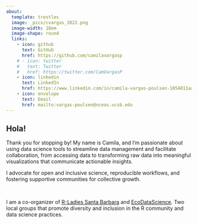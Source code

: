 ```yaml
---
about:
  template: trestles
  image: _pics/cvargas_2022.png
  image-width: 18em
  image-shape: round
  links:
    - icon: github
      text: GitHub
      href: https://github.com/camilavargasp
    # - icon: twitter
    #   text: Twitter
    #   href: https://twitter.com/CamVargasP
    - icon: linkedin
      text: LinkedIn
      href: https://www.linkedin.com/in/camila-vargas-poulsen-1054811aa/
    - icon: envelope
      text: Email
      href: mailto:vargas-poulsen@nceas.ucsb.edu
---
```



## Hola!


Thank you for stopping by! My name is Camila, and I'm passionate about using data science tools to streamline data management and facilitate collaboration, from accessing data to transforming raw data into meaningful visualizations that communicate actionable insights.


I advocate for open and inclusive science, reproducible workflows, and fostering supportive communities for collective growth.

<br>

I am a co-organizer of [R-Ladies Santa Barbara](https://www.meetup.com/es-ES/rladies-santa-barbara/) and [EcoDataScience](https://ecodatascience.github.io/). Two local groups that promote diversity and inclusion in the R community and data science practices.







